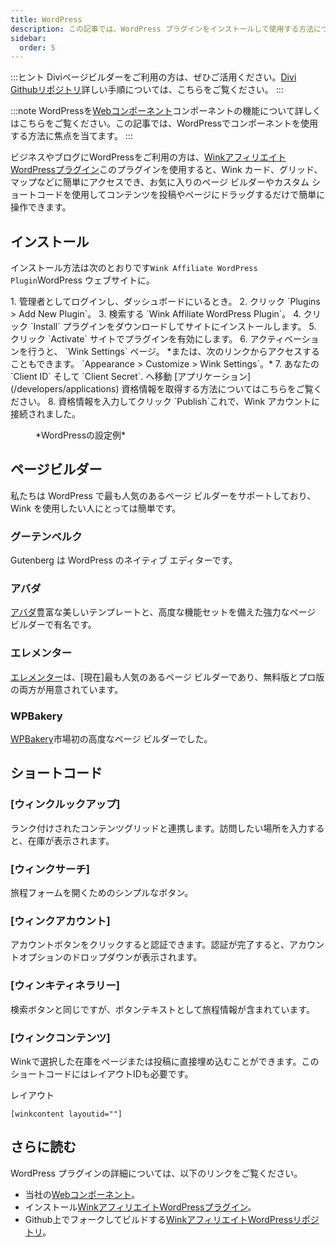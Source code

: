 ```yaml
---
title: WordPress
description: この記事では、WordPress プラグインをインストールして使用する方法について順を追って説明します。
sidebar:
  order: 5
---
```


:::ヒント
Diviページビルダーをご利用の方は、ぜひご活用ください。[Divi Githubリポジトリ](https://github.com/wink-travel/affiliate-wordpress-divi-plugin)詳しい手順については、こちらをご覧ください。
:::

:::note
WordPressを[Webコンポーネント](/developers/web-components)コンポーネントの機能について詳しくはこちらをご覧ください。この記事では、WordPressでコンポーネントを使用する方法に焦点を当てます。
:::

ビジネスやブログにWordPressをご利用の方は、[WinkアフィリエイトWordPressプラグイン](https://wordpress.org/plugins/wink2travel/)このプラグインを使用すると、Wink カード、グリッド、マップなどに簡単にアクセスでき、お気に入りのページ ビルダーやカスタム ショートコードを使用してコンテンツを投稿やページにドラッグするだけで簡単に操作できます。

## インストール

インストール方法は次のとおりです`Wink Affiliate WordPress Plugin`WordPress ウェブサイトに。

<Steps>
  1. 管理者としてログインし、ダッシュボードにいるとき。
  2. クリック `Plugins > Add New Plugin`。
  3. 検索する `Wink Affiliate WordPress Plugin`。
  4. クリック `Install` プラグインをダウンロードしてサイトにインストールします。
  5. クリック `Activate` サイトでプラグインを有効にします。
  6. アクティベーションを行うと、 `Wink Settings` ページ。 *または、次のリンクからアクセスすることもできます。 `Appearance > Customize > Wink Settings`。*
  7. あなたの `Client ID` そして `Client Secret`. へ移動 [アプリケーション](/developers/applications) 資格情報を取得する方法についてはこちらをご覧ください。
  8. 資格情報を入力してクリック `Publish`これで、Wink アカウントに接続されました。
</Steps>


<figure>
  <CloudinaryImage width="350" height="760" resize="scale" quality="best" alt="Wink Affiliate WordPress プラグインの設定" src="academy/wink-wordpress-plugin-settings" errorImage="noimage_opaque_nyrtl0.png" />

  <figcaption>*WordPressの設定例*</figcaption>
</figure>


##

## ページビルダー

私たちは WordPress で最も人気のあるページ ビルダーをサポートしており、Wink を使用したい人にとっては簡単です。

### グーテンベルク

Gutenberg は WordPress のネイティブ エディターです。

### アバダ

[アバダ](https://avada.com)豊富な美しいテンプレートと、高度な機能セットを備えた強力なページ ビルダーで有名です。

### エレメンター

[エレメンター](https://elementor.com)は、\[現在]最も人気のあるページ ビルダーであり、無料版とプロ版の両方が用意されています。

### WPBakery

[WPBakery](https://wpbakery.com)市場初の高度なページ ビルダーでした。

## ショートコード

### \[ウィンクルックアップ]

ランク付けされたコンテンツグリッドと連携します。訪問したい場所を入力すると、在庫が表示されます。

### \[ウィンクサーチ]

旅程フォームを開くためのシンプルなボタン。

### \[ウィンクアカウント]

アカウントボタンをクリックすると認証できます。認証が完了すると、アカウントオプションのドロップダウンが表示されます。

### \[ウィンキティネラリー]

検索ボタンと同じですが、ボタンテキストとして旅程情報が含まれています。

### \[ウィンクコンテンツ]

Winkで選択した在庫をページまたは投稿に直接埋め込むことができます。このショートコードにはレイアウトIDも必要です。

レイアウト

```
[winkcontent layoutid=""]
```

## さらに読む

WordPress プラグインの詳細については、以下のリンクをご覧ください。

* 当社の[Webコンポーネント](/developers/web-components)。
* インストール[WinkアフィリエイトWordPressプラグイン](https://wordpress.org/plugins/wink2travel/)。
* Github上でフォークしてビルドする[WinkアフィリエイトWordPressリポジトリ](https://github.com/wink-travel/wink-wordpress-plugin)。

